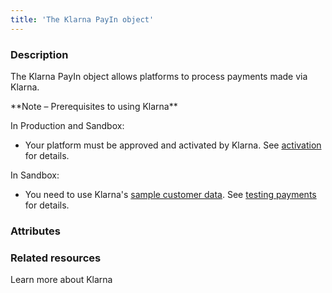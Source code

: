 ```yaml
---
title: 'The Klarna PayIn object'
---
```


  
### Description
The Klarna PayIn object allows platforms to process payments made via Klarna.  

<Note>  
**Note – Prerequisites to using Klarna** 
  
In Production and Sandbox: 
- Your platform must be approved and activated by Klarna. See <a href="/guides/payment-methods/klarna#activation">activation</a> for details. 

In Sandbox: 
- You need to use Klarna's <a href="https://docs.klarna.com/resources/test-environment/sample-customer-data/" target="_blank">sample customer data</a>. See <a href="/testing/payment-methods#klarna">testing payments</a> for details.
</Note> 

### Attributes  

<Id />  

<Tag />  

<CreationDate />  

<AuthorId1 />  

<DebitedFunds4 />  

<CreditedFunds4 />  

<Fees3 />  

<Status1 />  

<ResultCode />  

<ResultMessage />  

<ExecutionDate />  

<Type />  

<Nature />  

<CreditedWalletId1 />  

<CreditedUserId />  

<PaymentType3 />  

<ExecutionType />  

<ReturnURL1 />  

<RedirectURL />  

<StatementDescriptor />  

<Billing />  

<Shipping />  

<LineItems />  

<Country2 />  

<Culture1 />  

<Email />  

<Phone1 />  

<PaymentMethod />  

<AdditionalData />  

<Reference />  

<ProfilingAttemptReference />

### Related resources

<Card title="Guide" href="/guides/payment-methods/klarna">Learn more about Klarna</Card>
